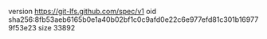 version https://git-lfs.github.com/spec/v1
oid sha256:8fb53aeb6165b0e1a40b02bf1c0c9afd0e22c6e977efd81c301b169779f53e23
size 33892
